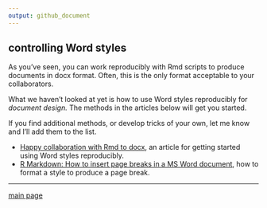 ```yaml
---
output: github_document
--- 
```


## controlling Word styles 

As you've seen, you can work reproducibly with Rmd scripts to produce documents in docx format. Often, this is the only format acceptable to your collaborators. 

What we haven't looked at yet is how to use Word styles reproducibly for  *document design.* The methods in the articles below will get you started. 

If you find additional methods, or develop tricks of your own, let me know and I'll add them to the list. 

- [Happy collaboration with Rmd to docx](http://rmarkdown.rstudio.com/articles_docx.html), an article for getting started using Word styles reproducibly.  
- [R Markdown: How to insert page breaks in a MS Word document](http://datascienceplus.com/r-markdown-how-to-insert-page-breaks-in-a-ms-word-document/), how to format a style to produce a page break.  

 


---

[main page](../README.md)




